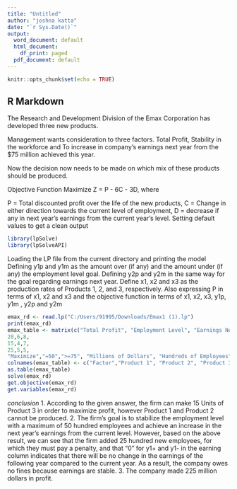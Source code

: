 ---
title: "Untitled"
author: "joshna katta"
date: "`r Sys.Date()`"
output:
  word_document: default
  html_document:
    df_print: paged
  pdf_document: default
---

```{r setup, include=FALSE}
knitr::opts_chunk$set(echo = TRUE)
```

## R Markdown

The Research and Development Division of the Emax Corporation has developed three new products.

Management wants consideration to three factors. Total Profit, Stability in the workforce and To increase in company’s earnings next year from the $75 million achieved this year.

Now the decision now needs to be made on which mix of these products should be produced.

Objective Function
Maximize Z = P - 6C - 3D, where

P = Total discounted profit over the life of the new products,
C = Change in either direction towards the current level of employment,
D = decrease if any in next year’s earnings from the current year’s level.
Setting default values to get a clean output
```{r}
library(lpSolve)
library(lpSolveAPI)

```

Loading the LP file from the current directory and printing the model
Defining y1p and y1m as the amount over (if any) and the amount under (if any) the employment level goal.
Defining y2p and y2m in the same way for the goal regarding earnings next year.
Define x1, x2 and x3 as the production rates of Products 1, 2, and 3, respectively.
Also expressing P in terms of x1, x2 and x3 and the objective function in terms of x1, x2, x3, y1p, y1m , y2p and y2m

```{r}
emax_rd <- read.lp("C:/Users/91995/Downloads/Emax1 (1).lp")
print(emax_rd)
emax_table <- matrix(c("Total Profit", "Employment Level", "Earnings Next Year",
20,6,8,
15,4,7,
25,5,5,
"Maximize","=50",">=75", "Millions of Dollars", "Hundreds of Employees", "Millions of Dollars"), ncol=6)
colnames(emax_table) <- c("Factor","Product 1", "Product 2", "Product 3", "Goal", "Units")
as.table(emax_table)
solve(emax_rd)
get.objective(emax_rd)
get.variables(emax_rd)
```

*conclusion*
1. According to the given answer, the firm can make 15 Units of Product 3 in order to maximize profit, however Product 1 and Product 2 cannot be produced.
2. The firm's goal is to stabilize the employment level with a maximum of 50 hundred employees and achieve an increase in the next year's earnings from the current level. However, based on the above result, we can see that the firm added 25 hundred new employees, for which they must pay a penalty, and that "0" for y1+ and y1- in the earning column indicates that there will be no change in the earnings of the following year compared to the current year. As a result, the company owes no fines because earnings are stable.
3. The company made 225 million dollars in profit.